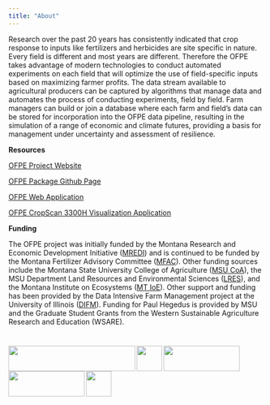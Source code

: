 ```yaml
---
title: "About"
---
```

Research over the past 20 years has consistently indicated that crop response to inputs like fertilizers and herbicides are site specific in nature. Every field is different and most years are different. Therefore the OFPE takes advantage of modern technologies to conduct automated experiments on each field that will optimize the use of field-specific inputs based on maximizing farmer profits. The data stream available to agricultural producers can be captured by algorithms that manage data and automates the process of conducting experiments, field by field. Farm managers can build or join a database where each farm and field's data can be stored for incorporation into the OFPE data pipeline, resulting in the simulation of a range of economic and climate futures, providing a basis for management under uncertainty and assessment of resilience. 

**Resources**

[OFPE Project Website](https://sites.google.com/site/ofpeframework/)

[OFPE Package Github Page](https://github.com/paulhegedus/OFPE.git)

[OFPE Web Application](https://paulhegedus.shinyapps.io/OFPE_AnalysisAndSim_App_v1/?_ga=2.189182059.1336631904.1592115204-590292424.1592115204)

[OFPE CropScan 3300H Visualization Application](https://paulhegedus.shinyapps.io/OFPE_Protein_Application/?_ga=2.69643152.1880072526.1592481594-590292424.1592115204)

**Funding**

The OFPE project was initially funded by the Montana Research and Economic Development Initiative ([MREDI](https://mus.edu/research/research_initiative.html)) and is continued to be funded by the Montana Fertilizer Advisory Committee ([MFAC](https://agriculture.montana.edu/mfac/index.html)). Other funding sources include the Montana State University College of Agriculture ([MSU CoA](https://agriculture.montana.edu)), the MSU Department Land Resources and Environmental Sciences ([LRES](https://landresources.montana.edu)), and the Montana Institute on Ecosystems ([MT IoE](https://montanaioe.org)). Other support and funding has been provided by the Data Intensive Farm Management project at the University of Illinois ([DIFM](https://publish.illinois.edu/data-intensive-farm-managment/)). Funding for Paul Hegedus is provided by MSU and the Graduate Student Grants from the Western Sustainable Agriculture Research and Education (WSARE).

# <img src="images/MREDI_logo.png" align="left" width="250" height = "50" /> <img src="images/msu_coa_logo.png" align="left" width="50" height = "50" /> <img src="images/MTIOE_logo.png" align="left" width="150" height = "50" />   <img src="images/DIFM_logo.png" align="left" width="150" height = "50" />  <img src="images/WSARE_logo.gif" align="left" width="50" height = "50" />

